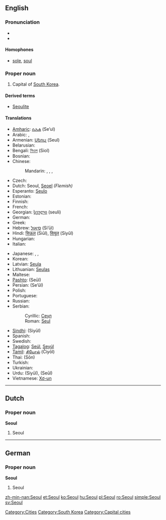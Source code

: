 {{wikipedia}}
{{also|Séoul}}
==English==

===Pronunciation===
* {{SAMPA|/s@Ul/}}
* {{rhymes|əʊl}}

====Homophones====
* [[sole]], [[soul]]

===Proper noun===
{{en-proper noun}}

# Capital of [[South Korea]].

====Derived terms====
*[[Seoulite]]

====Translations====
{{trans-top|capital of South Korea}}
* [[Amharic]]: [[ሴኡል]] (Se’ul)
* Arabic: {{t|ar|سيئول|m|tr=si'uul|sc=Arab}},  {{t|ar|سيول|m|tr=siyuul|sc=Arab}}
* Armenian: [[Սեուլ]] (Seul)
* Belarusian: {{t|be|Сеул|m|tr=Seúl|sc=Cyrl}}
* Bengali: [[সিওল]] (Siol)
* Bosnian: {{t-|bs|Seul|m}}
* Chinese:
*: Mandarin: {{t|zh|首爾|sc=Hani}},  {{t|zh|首尔|tr=Shǒu’ěr|sc=Hani}},  {{t|zh|漢城|sc=Hani}},  {{t|zh|汉城|tr=Hànchéng|sc=Hani}}
* Czech: {{t-|cs|Soul|m}}
* Dutch: Seoul, [[Seoel]] ''(Flemish)''
* Esperanto: [[Seulo]]
* Estonian: {{t-|et|Sŏul}}
* Finnish: {{t+|fi|Soul}}
* French: {{t-|fr|Séoul|m}}
* Georgian: [[სეული]] (seuli)
* German: {{t-|de|Seoul|n}}
* Greek: {{t|el|Σεούλ|tr=Seoúl|sc=Grek}}
* Hebrew: [[סיאול]] (Si’ūl)
* Hindi: [[सिऊल]] (Siūl), [[सियूल]] (Siyūl)
* Hungarian: {{t+|hu|Szöul}}
* Italian: {{t-|it|Seul|f}}
{{trans-mid}}
* Japanese: {{t|ja|ソウル|tr=Souru|sc=Jpan}},  {{t|ja|京城|tr=けいじょう, Keijō|sc=Jpan}},  {{qualifier|obsolete}} {{t|ja|漢城|tr=かんじょう, Kanjō|sc=Jpan}}
* Korean: {{t|ko|서울|tr=Seoul|sc=Kore}}
* Latvian: [[Seula]]
* Lithuanian: [[Seulas]]
* Maltese: {{t-|mt|Seul|xs=Maltese}}
* [[Pashto]]: {{ps-Arab|[[سېول]]}} (Seūl)
* Persian: {{fa-Arab|[[سئول]]}} (Se’ūl)
* Polish: {{t+|pl|Seul}}
* Portuguese: {{t-|pt|Seul}}
* Russian: {{t-|ru|Сеул|m|tr=Seúl|sc=Cyrl}}
* Serbian:
*: Cyrillic: [[Сеул#Serbian|Сеул]] {{m}}
*: Roman: [[Seul#Serbian|Seul]] {{m}}
* [[Sindhi]]: {{sd-Arab|[[سيول]]}} (Siyūl)
* Spanish: {{t+|es|Seúl|m}}
* Swedish: {{t+|sv|Söul}}
* [[Tagalog]]: [[Seúl]], [[Seyúl]]
* [[Tamil]]: [[சியோல்]] (Čiyōl)
* Thai: {{Thai|[[โซล]]}} (Sōn)
* Turkish: {{t-|tr|Seul}}
* Ukrainian: {{t-|uk|Сеул|m|tr=Seúl|sc=Cyrl|xs=Ukrainian}}
* Urdu: {{ur-Arab|[[سیئول]]}} (Siyūl), {{ur-Arab|[[سیول]]}} (Seūl)
* Vietnamese: [[Xơ-un]]
{{trans-bottom}}

[[Category:Cities]]
[[Category:South Korea]]

----

==Dutch==

===Proper noun===
'''Seoul'''

# Seoul

----

==German==

===Proper noun===
'''Seoul'''

# Seoul

[[Category:Capital cities]]

[[zh-min-nan:Seoul]]
[[et:Seoul]]
[[ko:Seoul]]
[[hu:Seoul]]
[[pl:Seoul]]
[[ro:Seoul]]
[[simple:Seoul]]
[[sv:Seoul]]